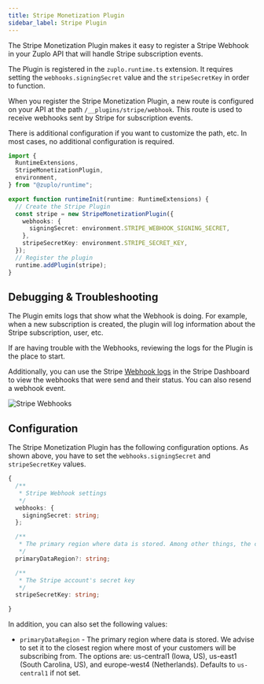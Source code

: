 ```yaml
---
title: Stripe Monetization Plugin
sidebar_label: Stripe Plugin
---
```


<LegacyMonetization />

The Stripe Monetization Plugin makes it easy to register a Stripe Webhook in
your Zuplo API that will handle Stripe subscription events.

The Plugin is registered in the `zuplo.runtime.ts` extension. It requires
setting the `webhooks.signingSecret` value and the `stripeSecretKey` in order to
function.

When you register the Stripe Monetization Plugin, a new route is configured on
your API at the path `/__plugins/stripe/webhook`. This route is used to receive
webhooks sent by Stripe for subscription events.

There is additional configuration if you want to customize the path, etc. In
most cases, no additional configuration is required.

```ts
import {
  RuntimeExtensions,
  StripeMonetizationPlugin,
  environment,
} from "@zuplo/runtime";

export function runtimeInit(runtime: RuntimeExtensions) {
  // Create the Stripe Plugin
  const stripe = new StripeMonetizationPlugin({
    webhooks: {
      signingSecret: environment.STRIPE_WEBHOOK_SIGNING_SECRET,
    },
    stripeSecretKey: environment.STRIPE_SECRET_KEY,
  });
  // Register the plugin
  runtime.addPlugin(stripe);
}
```

## Debugging & Troubleshooting

The Plugin emits logs that show what the Webhook is doing. For example, when a
new subscription is created, the plugin will log information about the Stripe
subscription, user, etc.

If are having trouble with the Webhooks, reviewing the logs for the Plugin is
the place to start.

Additionally, you can use the Stripe
[Webhook logs](https://dashboard.stripe.com/test/webhooks) in the Stripe
Dashboard to view the webhooks that were send and their status. You can also
resend a webhook event.

![Stripe Webhooks](../../public/media/stripe-monetization-plugin/image.png)

## Configuration

The Stripe Monetization Plugin has the following configuration options. As shown
above, you have to set the `webhooks.signingSecret` and `stripeSecretKey`
values.

```ts
{
  /**
   * Stripe Webhook settings
   */
  webhooks: {
    signingSecret: string;
  };

  /**
   * The primary region where data is stored. Among other things, the choice of * location impacts latency. Defaults to `us-central1`
   */
  primaryDataRegion?: string;

  /**
   * The Stripe account's secret key
   */
  stripeSecretKey: string;

}
```

In addition, you can also set the following values:

- `primaryDataRegion` - The primary region where data is stored. We advise to
  set it to the closest region where most of your customers will be subscribing
  from. The options are: us-central1 (Iowa, US), us-east1 (South Carolina, US),
  and europe-west4 (Netherlands). Defaults to `us-central1` if not set.
